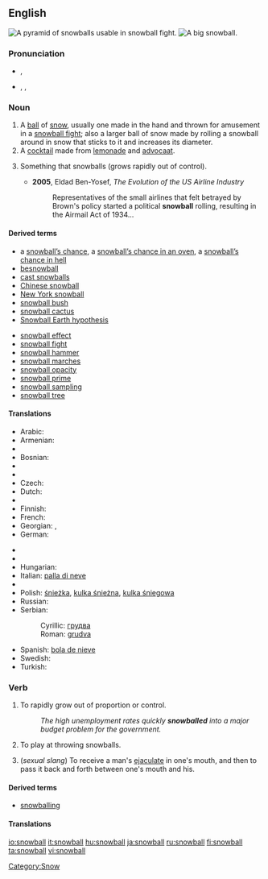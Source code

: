 {{also|Snowball}}
==English==
{{wikipedia}}
[[Image:Snowpyramids.jpg|thumb|A pyramid of snowballs usable in snowball fight.]]
[[Image:Giant snowball Oxford.jpg|thumb|A big snowball.]]

===Pronunciation===
* {{a|UK}} {{IPA|/ˈsnəʊbɔːl/}}, {{SAMPA|/"sn@UbO:l/}}
* {{a|US}} {{enPR|snōʹbôl}}, {{IPA|/ˈsnoʊbɔːl/}}, {{SAMPA|/"sn@UbO:l/}}

===Noun===
{{en-noun}}

# A [[ball]] of [[snow]], usually one made in the hand and thrown for amusement in a [[snowball fight]]; also a larger ball of snow made by rolling a snowball around in snow that sticks to it and increases its diameter.
# A [[cocktail]] made from [[lemonade]] and [[advocaat]].
# {{figurative}} Something that snowballs (grows rapidly out of control).
#* '''2005''', Eldad Ben-Yosef, ''The Evolution of the US Airline Industry''
#*: Representatives of the small airlines that felt betrayed by Brown's policy started a political '''snowball''' rolling, resulting in the Airmail Act of 1934...

====Derived terms====
{{top2}}
* a [[snowball's chance|snowball’s chance]], a [[snowball's chance in an oven|snowball’s chance in an oven]], a [[snowball's chance in hell|snowball’s chance in hell]]
* [[besnowball]]
* [[cast snowballs]]
* [[Chinese snowball]]
* [[New York snowball]]
* [[snowball bush]]
* [[snowball cactus]]
* [[Snowball Earth hypothesis]]
{{mid2}}
* [[snowball effect]]
* [[snowball fight]]
* [[snowball hammer]]
* [[snowball marches]]
* [[snowball opacity]]
* [[snowball prime]]
* [[snowball sampling]]
* [[snowball tree]]
{{bottom}}

====Translations====
{{trans-top|ball of snow}}
* Arabic: {{Arab|[[كرة الثلج]]}} {{f}}
* Armenian: {{t|hy|ձնագնդիկ|sc=Armn|tr=jnagndik}}
* {{trreq|Basque}}
* Bosnian: {{t-|bs|grudva|f}}
* {{trreq|Catalan}}
* {{trreq|Chinese}}
* Czech: {{t-|cs|sněhová koule|f}}
* Dutch: {{t+|nl|sneeuwbal|m}}
* {{trreq|Esperanto}}
* Finnish: {{t+|fi|lumipallo}}
* French: {{t+|fr|boule de neige|f}}
* Georgian: {{t|ka|თოვლის გუნდა|tr=t‘ovlis gunda}}, {{t|ka|გუნდა|tr=gunda}}
* German: {{t+|de|Schneeball|m}}
{{trans-mid}}
* {{trreq|Greek}}
* {{trreq|Hebrew}}
* Hungarian: {{t+|hu|hógolyó}}
* Italian: [[palla di neve]] {{f}}
* {{trreq|Japanese}}
* Polish: [[śnieżka]], [[kulka śnieżna]], [[kulka śniegowa]] {{f}}
* Russian: {{t+|ru|снежок|m|tr=snežók|sc=Cyrl}}
* Serbian:
*: Cyrillic: [[грудва]] {{f}}
*: Roman: [[grudva#Serbian|grudva]] {{f}}
* Spanish: [[bola de nieve]] {{f}}
* Swedish: {{t+|sv|snöboll|c}}
* Turkish: {{t|tr|kar topu}}
{{trans-bottom}}

{{trans-top|cocktail}}
{{trans-mid}}
{{trans-bottom}}

===Verb===
{{en-verb}}

# {{intransitive}} To rapidly grow out of proportion or control.
#: ''The high unemployment rates quickly '''snowballed''' into a major budget problem for the government.''
# {{intransitive}} To play at throwing snowballs.
# {{intransitive}} (''sexual slang'') To receive a man's [[ejaculate]] in one's mouth, and then to pass it back and forth between one's mouth and his.

====Derived terms====
* [[snowballing]]<!--noun-->

====Translations====
{{trans-top|rapidly grow out of proportion or control}}
{{trans-mid}}
{{trans-bottom}}

{{trans-top|play at throwing snowballs}}
{{trans-mid}}
{{trans-bottom}}

{{trans-top|sexual slang: pass ejaculate from mouth to mouth}}
{{trans-mid}}
{{trans-bottom}}

[[Category:Snow]]

[[io:snowball]]
[[it:snowball]]
[[hu:snowball]]
[[ja:snowball]]
[[ru:snowball]]
[[fi:snowball]]
[[ta:snowball]]
[[vi:snowball]]
